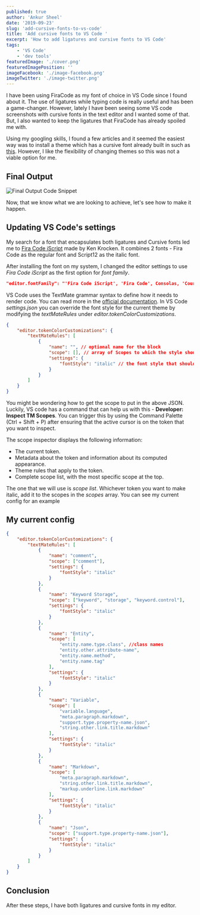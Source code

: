 ```yaml
---
published: true
author: 'Ankur Sheel'
date: '2019-09-23'
slug: 'add-cursive-fonts-to-vs-code'
title: 'Add cursive fonts to VS Code '
excerpt: 'How to add ligatures and cursive fonts to VS Code'
tags:
    - 'VS Code'
    - 'dev tools'
featuredImage: './cover.png'
featuredImagePosition: ''
imageFacebook: './image-facebook.png'
imageTwitter: './image-twitter.png'
---
```


I have been using FiraCode as my font of choice in VS Code since I found about it. The use of ligatures while typing
code is really useful and has been a game-changer. However, lately I have been seeing some VS code screenshots with
cursive fonts in the text editor and I wanted some of that. But, I also wanted to keep the ligatures that FiraCode has
already spoiled me with.

Using my googling skills, I found a few articles and it seemed the easiest way was to install a theme which has a
cursive font already built in such as
[this](https://marketplace.visualstudio.com/items?itemName=idbartosz.darkpp-italic). However, I like the flexibility of
changing themes so this was not a viable option for me.

## Final Output

![Final Output Code Snippet](./cover.png)

Now, that we know what we are looking to achieve, let's see how to make it happen.

## Updating VS Code's settings

My search for a font that encapsulates both ligatures and Cursive fonts led me to
[Fira Code iScript](https://github.com/kencrocken/FiraCodeiScript) made by Ken Krocken. It combines 2 fonts - Fira Code
as the regular font and Script12 as the italic font.

After installing the font on my system, I changed the editor settings to use _Fira Code iScript_ as the first option for
_font family_.

```json
"editor.fontFamily": "'Fira Code iScript', 'Fira Code', Consolas, 'Courier New', monospace",

```

VS Code uses the TextMate grammar syntax to define how it needs to render code. You can read more in the
[official documentation](https://code.visualstudio.com/api/language-extensions/syntax-highlight-guide). In VS Code
_settings.json_ you can override the font style for the current theme by modifying the _textMateRules_ under
_editor.tokenColorCustomizations_.

```json
{
    "editor.tokenColorCustomizations": {
        "textMateRules": [
            {
                "name": "", // optional name for the block
                "scope": [], // array of Scopes to which the style should be applied to
                "settings": {
                    "fontStyle": "italic" // the font style that should be applied
                }
            }
        ]
    }
}
```

You might be wondering how to get the scope to put in the above JSON. Luckily, VS code has a command that can help us
with this - **Developer: Inspect TM Scopes**. You can trigger this by using the Command Palette (Ctrl + Shift + P) after
ensuring that the active cursor is on the token that you want to inspect.

The scope inspector displays the following information:

-   The current token.
-   Metadata about the token and information about its computed appearance.
-   Theme rules that apply to the token.
-   Complete scope list, with the most specific scope at the top.

The one that we will use is _scope list_. Whichever token you want to make italic, add it to the scopes in the _scopes_
array. You can see my current config for an example

## My current config

```json
{
    "editor.tokenColorCustomizations": {
        "textMateRules": [
            {
                "name": "comment",
                "scope": ["comment"],
                "settings": {
                    "fontStyle": "italic"
                }
            },
            {
                "name": "Keyword Storage",
                "scope": ["keyword", "storage", "keyword.control"],
                "settings": {
                    "fontStyle": "italic"
                }
            },
            {
                "name": "Entity",
                "scope": [
                    "entity.name.type.class", //class names
                    "entity.other.attribute-name",
                    "entity.name.method",
                    "entity.name.tag"
                ],
                "settings": {
                    "fontStyle": "italic"
                }
            },
            {
                "name": "Variable",
                "scope": [
                    "variable.language",
                    "meta.paragraph.markdown",
                    "support.type.property-name.json",
                    "string.other.link.title.markdown"
                ],
                "settings": {
                    "fontStyle": "italic"
                }
            },
            {
                "name": "Markdown",
                "scope": [
                    "meta.paragraph.markdown",
                    "string.other.link.title.markdown",
                    "markup.underline.link.markdown"
                ],
                "settings": {
                    "fontStyle": "italic"
                }
            },
            {
                "name": "Json",
                "scope": ["support.type.property-name.json"],
                "settings": {
                    "fontStyle": "italic"
                }
            }
        ]
    }
}
```

## Conclusion

After these steps, I have both ligatures and cursive fonts in my editor.
